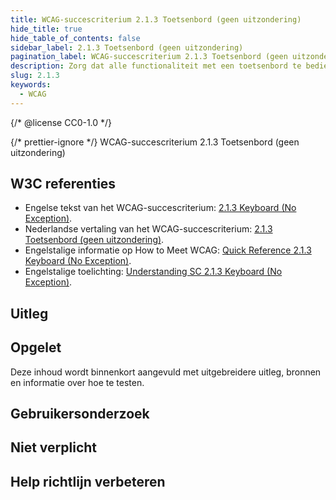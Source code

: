 ```yaml
---
title: WCAG-succescriterium 2.1.3 Toetsenbord (geen uitzondering)
hide_title: true
hide_table_of_contents: false
sidebar_label: 2.1.3 Toetsenbord (geen uitzondering)
pagination_label: WCAG-succescriterium 2.1.3 Toetsenbord (geen uitzondering)
description: Zorg dat alle functionaliteit met een toetsenbord te bedienen is. Hier gelden geen uitzonderingen.
slug: 2.1.3
keywords:
  - WCAG
---
```


{/* @license CC0-1.0 */}


{/* prettier-ignore */}
<WcagHeadingGroup level={1} conformanceLevel="Niveau AAA">WCAG-succescriterium 2.1.3 Toetsenbord (geen uitzondering)</WcagHeadingGroup>

## W3C referenties

- Engelse tekst van het WCAG-succescriterium: [<span lang="en">2.1.3 Keyboard (No Exception)</span>](https://www.w3.org/TR/WCAG22/#keyboard-no-exception).
- Nederlandse vertaling van het WCAG-succescriterium: [2.1.3 Toetsenbord (geen uitzondering)](https://www.w3.org/Translations/WCAG22-nl/#toetsenbord-geen-uitzondering).
- Engelstalige informatie op <span lang="en">How to Meet WCAG</span>: [<span lang="en">Quick Reference 2.1.3 Keyboard (No Exception)</span>](https://www.w3.org/WAI/WCAG22/quickref/#keyboard-no-exception).
- Engelstalige toelichting: [<span lang="en">Understanding SC 2.1.3 Keyboard (No Exception)</span>](https://www.w3.org/WAI/WCAG22/Understanding/keyboard-no-exception.html).

## Uitleg

<Summary />

## Opgelet

Deze inhoud wordt binnenkort aangevuld met uitgebreidere uitleg, bronnen en informatie over hoe te testen.

## Gebruikersonderzoek

<CTAGebruikersonderzoek />

## Niet verplicht

<SpotlightSection>
  <Markdown omitH1 headinglevel={3}>
    <Disclaimer />
  </Markdown>
</SpotlightSection>

## Help richtlijn verbeteren

<Markdown omitH1 headinglevel={3}>
  <WCAGFooterInfo />
</Markdown>
